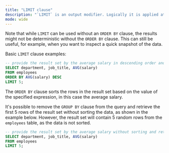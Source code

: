 ```yaml
---
title: "LIMIT clause"
description: "`LIMIT` is an output modifier. Logically it is applied at the end of the query, and the `LIMIT` clause restricts the number of rows fetched."
mode: wide
---
```


Note that while `LIMIT` can be used without an `ORDER BY` clause, the results might not be deterministic without the `ORDER BY` clause. This can still be useful, for example, when you want to inspect a quick snapshot of the data.

Basic `LIMIT` clause examples:

```sql
-- provide the result set by the average salary in descending order and return only the first 5 rows of the result set
SELECT department, job_title, AVG(salary)
FROM employees
ORDER BY AVG(salary) DESC
LIMIT 5;
```

The `ORDER BY` clause sorts the rows in the result set based on the value of the specified expression, in this case the average salary.

It's possible to remove the `GROUP BY` clause from the query and retrieve the first 5 rows of the result set without sorting the data, as shown in the example below. However, the result set will contain 5 random rows from the `employees` table, as the data is not sorted.

```sql
-- provide the result set by the average salary without sorting and return only the first 5 rows of the result set
SELECT department, job_title, AVG(salary)
FROM employees
LIMIT 5;
```
